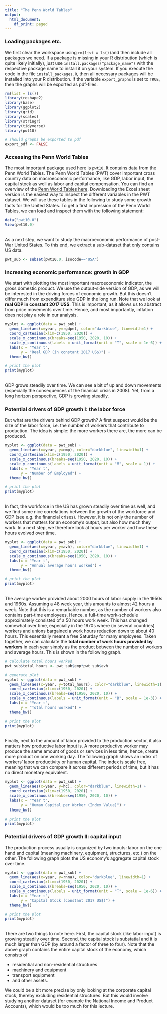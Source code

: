 ```yaml
---
title: "The Penn World Tables"
output:
  html_document:
    df_print: paged
---
```


### Loading packages etc.
We first clear the workspace using `rm(list = ls())`and then include all packages we need. If a package is missing in your R distribution (which is quite likely initially), just use `install.packages("package_name")` with the respective package name to install it on your system. If you execute the code in the file `install_packages.R`, then all necessary packages will be installed into your R distribution. If the variable `export_graphs` is set to `TRUE`, then the graphs will be exported as pdf-files.

```r
rm(list = ls())
library(reshape2)
library(base)
library(ggplot2)
library(grid)
library(scales)
library(stringr)
library(tidyverse)
library(pwt10)

# should graphs be exported to pdf
export_pdf <- FALSE
```


### Accessing the Penn World Tables

The most important package used here is `pwt10`. It contains data from the Penn World Tables. The Penn World Tables (PWT) cover important cross country data on macroeconomic performance, like GDP, labor input, the capital stock as well as labor and capital compensation. You can find an overview of the [Penn World Tables here](https://www.rug.nl/ggdc/productivity/pwt/). Downloading the Excel sheet version is the easiest way to inspect the different variables in the PWT dataset. We will use these tables in the following to study some growth facts for the United States. To get a first impression of the Penn World Tables, we can load and inspect them with the following statement:

```r
data("pwt10.0")
View(pwt10.0)
```

<br />
As a next step, we want to study the macroeconomic performance of post-War United States. To this end, we extract a sub-dataset that only contains US data.

```r
pwt_sub <- subset(pwt10.0, isocode=="USA")
```

### Increasing economic performance: growth in GDP

We start with plotting the most important macroeconomic indicator, the gross domestic product. We use the output-side version of GDP, as we will be interested in the driving forces of economic growth. But this doesn't differ much from expenditure side GDP in the long run. Note that we look at **real GDP in constant 2017 US$**. This is important, as it allows us to abstract from price movements over time. Hence, and most importantly, inflation does not play a role in our analysis.

```r
myplot <- ggplot(data = pwt_sub) + 
  geom_line(aes(x=year, y=rgdpe), color="darkblue", linewidth=1) +
  coord_cartesian(xlim=c(1950, 2020)) + 
  scale_x_continuous(breaks=seq(1950, 2020, 10)) +
  scale_y_continuous(labels = unit_format(unit = "T", scale = 1e-6)) +
  labs(x = "Year t",
       y = "Real GDP (in constant 2017 US$)") +
  theme_bw()

# print the plot
print(myplot)
```

<br />
GDP grows steadily over time. We can see a bit of up and down movements (especially the consequences of the financial crisis in 2008). Yet, from a long horizon perspective, GDP is growing steadily. 


### Potential drivers of GDP growth I: the labor force

But what are the drivers behind GDP growth? A first suspect would be the size of the labor force, i.e. the number of workers that contribute to production. The idea is simple: the more workers there are, the more can be produced.

```r
myplot <- ggplot(data = pwt_sub) + 
  geom_line(aes(x=year, y=emp), color="darkblue", linewidth=1) +
  coord_cartesian(xlim=c(1950, 2020)) + 
  scale_x_continuous(breaks=seq(1950, 2020, 10)) +
  scale_y_continuous(labels = unit_format(unit = "M", scale = 1)) +
  labs(x = "Year t",
       y = "Number of Employed") +
  theme_bw()

# print the plot
print(myplot)
```

<br />
In fact, the workforce in the US has grown steadily over time as well, and we find some nice correlations between the growth of the workforce and GDP (see e.g. the financial crises). However, it is not only the number of workers that matters for an economy's output, but also how much they work. In a next step, we therefore look at hours per worker and how these hours evolved over time.

```r
myplot <- ggplot(data = pwt_sub) + 
  geom_line(aes(x=year, y=avh), color="darkblue", linewidth=1) +
  coord_cartesian(xlim=c(1950, 2020)) + 
  scale_x_continuous(breaks=seq(1950, 2020, 10)) +
  labs(x = "Year t",
       y = "Annual average hours worked") +
  theme_bw()

# print the plot
print(myplot)
```
<br />
The average worker provided about 2000 hours of labor supply in the 1950s and 1960s. Assuming a 48 week year, this amounts to almost 42 hours a week. Note that this is a remarkable number, as the number of workers also contains part-time employees. Hence, a full-time work-schedule approximately consisted of a 50 hours work week. This has changed somewhat over time, especially in the 1970s where (in several countries) workers and unions bargained a work hours reduction down to about 40 hours. This essentially meant a free Saturday for many employees. Taken together, we can calculate the **total number of work hours provided by workers** in each year simply as the product between the number of workers and average hours. This is shown in the following graph. 

```r
# calculate total hours worked
pwt_sub$total_hours <- pwt_sub$emp*pwt_sub$avh

# generate plot
myplot <- ggplot(data = pwt_sub) + 
  geom_line(aes(x=year, y=total_hours), color="darkblue", linewidth=1) +
  coord_cartesian(xlim=c(1950, 2020)) + 
  scale_x_continuous(breaks=seq(1950, 2020, 10)) +
  scale_y_continuous(labels = unit_format(unit = "B", scale = 1e-3)) +
  labs(x = "Year t",
       y = "Total hours worked") +
  theme_bw()

# print the plot
print(myplot)
```

<br />
Finally, next to the amount of labor provided to the production sector, it also matters how productive labor input is. A more productive worker may produce the same amount of goods or services in less time, hence, create more product on one working day. The following graph shows an index of workers' labor productivity or human capital. The index is scale free, meaning that we can compare it across different periods of time, but it has no direct monetary equivalent.

```r
myplot <- ggplot(data = pwt_sub) + 
  geom_line(aes(x=year, y=hc), color="darkblue", linewidth=1) +
  coord_cartesian(xlim=c(1950, 2020)) + 
  scale_x_continuous(breaks=seq(1950, 2020, 10)) +
  labs(x = "Year t",
       y = "Human Capital per Worker (Index Value)") +
  theme_bw()

# print the plot
print(myplot)
```


### Potential drivers of GDP growth II: capital input

The production process usually is organized by two inputs: labor on the one hand and capital (meaning machinery, equipment, structures, etc.) on the other. The following graph plots the US economy's aggregate capital stock over time. 

```r
myplot <- ggplot(data = pwt_sub) + 
  geom_line(aes(x=year, y=rnna), color="darkblue", linewidth=1) +
  coord_cartesian(xlim=c(1950, 2020)) + 
  scale_x_continuous(breaks=seq(1950, 2020, 10)) +
  scale_y_continuous(labels = unit_format(unit = "T", scale = 1e-6)) +
  labs(x = "Year t",
       y = "Capital Stock (constant 2017 US$)") +
  theme_bw()

# print the plot
print(myplot)
```

<br />
There are two things to note here. First, the capital stock (like labor input) is growing steadily over time. Second, the capital stock is substatial and it is much larger than GDP (by around a factor of three to four). Note that the above graph contains the entire capital stock of the economy, which consists of 

- residential and non-residential structures
- machinery and equipment
- transport equipment
- and other assets.

We could be a bit more precise by only looking at the corporate capital stock, thereby excluding residential structures. But this would involve studying another dataset (for example the National Income and Product Accounts), which would be too much for this lecture.